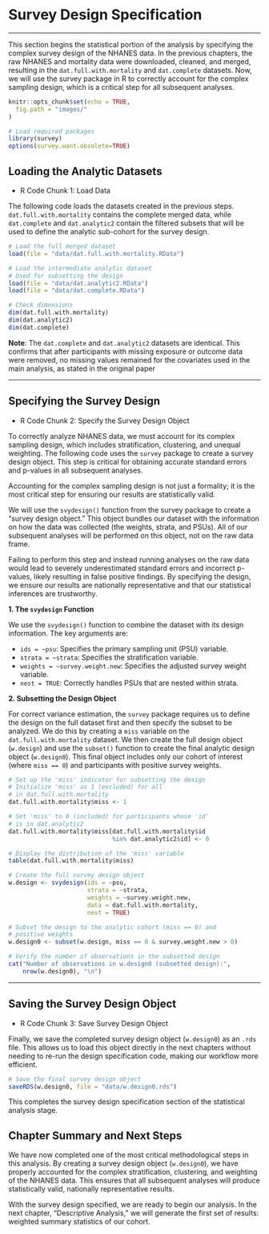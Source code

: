 # Survey Design Specification

---

This section begins the statistical portion of the analysis by specifying the complex survey design of the NHANES data. In the previous chapters, the raw NHANES and mortality data were downloaded, cleaned, and merged, resulting in the `dat.full.with.mortality` and `dat.complete` datasets. Now, we will use the survey package in R to correctly account for the complex sampling design, which is a critical step for all subsequent analyses.

```r
knitr::opts_chunk$set(echo = TRUE,
  fig.path = "images/"
)
```

```r
# Load required packages
library(survey) 
options(survey.want.obsolete=TRUE)
```

## Loading the Analytic Datasets

* R Code Chunk 1: Load Data

The following code loads the datasets created in the previous steps. `dat.full.with.mortality` contains the complete merged data, while `dat.complete` and `dat.analytic2` contain the filtered subsets that will be used to define the analytic sub-cohort for the survey design.

```r
# Load the full merged dataset
load(file = "data/dat.full.with.mortality.RData")

# Load the intermediate analytic dataset 
# Used for subsetting the design
load(file = "data/dat.analytic2.RData") 
load(file = "data/dat.complete.RData") 

# Check dimensions
dim(dat.full.with.mortality)
dim(dat.analytic2)
dim(dat.complete)
```

**Note**: The `dat.complete` and `dat.analytic2` datasets are identical. This confirms that after participants with missing exposure or outcome data were removed, no missing values remained for the covariates used in the main analysis, as stated in the original paper

---

## Specifying the Survey Design

* R Code Chunk 2: Specify the Survey Design Object

To correctly analyze NHANES data, we must account for its complex sampling design, which includes stratification, clustering, and unequal weighting. The following code uses the `survey` package to create a survey design object. This step is critical for obtaining accurate standard errors and p-values in all subsequent analyses.

::: {.callout-note}
Accounting for the complex sampling design is not just a formality; it is the most critical step for ensuring our results are statistically valid.

We will use the `svydesign()` function from the survey package to create a "survey design object." This object bundles our dataset with the information on how the data was collected (the weights, strata, and PSUs). All of our subsequent analyses will be performed on this object, not on the raw data frame.

Failing to perform this step and instead running analyses on the raw data would lead to severely underestimated standard errors and incorrect p-values, likely resulting in false positive findings. By specifying the design, we ensure our results are nationally representative and that our statistical inferences are trustworthy.
:::


**1. The `svydesign` Function**

We use the `svydesign()` function to combine the dataset with its design information. The key arguments are:

-   `ids = ~psu`: Specifies the primary sampling unit (PSU) variable.
-   `strata = ~strata`: Specifies the stratification variable.
-   `weights = ~survey.weight.new`: Specifies the adjusted survey weight variable.
-   `nest = TRUE`: Correctly handles PSUs that are nested within strata.

**2. Subsetting the Design Object**

For correct variance estimation, the `survey` package requires us to define the design on the full dataset first and then specify the subset to be analyzed. We do this by creating a `miss` variable on the `dat.full.with.mortality` dataset. We then create the full design object (`w.design`) and use the `subset()` function to create the final analytic design object (`w.design0`). This final object includes only our cohort of interest (where `miss == 0`) and participants with positive survey weights.

```r
# Set up the 'miss' indicator for subsetting the design
# Initialize 'miss' as 1 (excluded) for all 
# in dat.full.with.mortality
dat.full.with.mortality$miss <- 1

# Set 'miss' to 0 (included) for participants whose 'id' 
# is in dat.analytic2
dat.full.with.mortality$miss[dat.full.with.mortality$id 
                             %in% dat.analytic2$id] <- 0

# Display the distribution of the 'miss' variable
table(dat.full.with.mortality$miss)

# Create the full survey design object
w.design <- svydesign(ids = ~psu,
                      strata = ~strata,
                      weights = ~survey.weight.new,
                      data = dat.full.with.mortality,
                      nest = TRUE)

# Subset the design to the analytic cohort (miss == 0) and 
# positive weights
w.design0 <- subset(w.design, miss == 0 & survey.weight.new > 0)

# Verify the number of observations in the subsetted design
cat("Number of observations in w.design0 (subsetted design):", 
    nrow(w.design0), "\n")
```

---

## Saving the Survey Design Object

* R Code Chunk 3: Save Survey Design Object

Finally, we save the completed survey design object (`w.design0`) as an `.rds` file. This allows us to load this object directly in the next chapters without needing to re-run the design specification code, making our workflow more efficient.

```r
# Save the final survey design object
saveRDS(w.design0, file = "data/w.design0.rds")
```

This completes the survey design specification section of the statistical analysis stage.

## Chapter Summary and Next Steps

We have now completed one of the most critical methodological steps in this analysis. By creating a survey design object (`w.design0`), we have properly accounted for the complex stratification, clustering, and weighting of the NHANES data. This ensures that all subsequent analyses will produce statistically valid, nationally representative results.

With the survey design specified, we are ready to begin our analysis. In the next chapter, "Descriptive Analysis," we will generate the first set of results: weighted summary statistics of our cohort.
